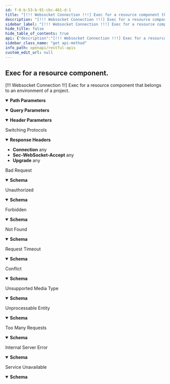 ```yaml
---
id: f-6-b-53-b-91-cbc-461-d-1
title: "[!!! Websocket Connection !!!] Exec for a resource component that belongs to an environment of a project."
description: "[!!! Websocket Connection !!!] Exec for a resource component that belongs to an environment of a project."
sidebar_label: "[!!! Websocket Connection !!!] Exec for a resource component that belongs to an environment of a project."
hide_title: false
hide_table_of_contents: true
api: {"description":"[!!! Websocket Connection !!!] Exec for a resource component that belongs to an environment of a project.","operationId":"f6b53b91cbc461d1","parameters":[{"in":"path","name":"project","required":true,"schema":{"type":"string"}},{"in":"path","name":"environment","required":true,"schema":{"type":"string"}},{"in":"path","name":"resource","required":true,"schema":{"type":"string"}},{"in":"path","name":"resourcecomponent","required":true,"schema":{"type":"string"}},{"in":"query","name":"key","required":true,"schema":{"type":"string"}},{"in":"query","name":"height","schema":{"format":"int32","type":"integer"}},{"in":"query","name":"width","schema":{"format":"int32","type":"integer"}},{"in":"query","name":"shell","schema":{"type":"string"}},{"in":"header","name":"Connection","required":true},{"in":"header","name":"Upgrade","required":true},{"in":"header","name":"Sec-WebSocket-Key","required":true},{"in":"header","name":"Sec-WebSocket-Version","required":true}],"responses":{"101":{"description":"Switching Protocols","headers":{"Connection":{"required":true},"Sec-WebSocket-Accept":{"required":true},"Upgrade":{"required":true}}},"400":{"content":{"application/json":{"schema":{"properties":{"message":{"type":"string"},"status":{"default":400,"type":"integer"},"statusText":{"default":"Bad Request","type":"string"}},"type":"object"}}},"description":"Bad Request"},"401":{"content":{"application/json":{"schema":{"properties":{"message":{"type":"string"},"status":{"default":401,"type":"integer"},"statusText":{"default":"Unauthorized","type":"string"}},"type":"object"}}},"description":"Unauthorized"},"403":{"content":{"application/json":{"schema":{"properties":{"message":{"type":"string"},"status":{"default":403,"type":"integer"},"statusText":{"default":"Forbidden","type":"string"}},"type":"object"}}},"description":"Forbidden"},"404":{"content":{"application/json":{"schema":{"properties":{"message":{"type":"string"},"status":{"default":404,"type":"integer"},"statusText":{"default":"Not Found","type":"string"}},"type":"object"}}},"description":"Not Found"},"408":{"content":{"application/json":{"schema":{"properties":{"message":{"type":"string"},"status":{"default":408,"type":"integer"},"statusText":{"default":"Request Timeout","type":"string"}},"type":"object"}}},"description":"Request Timeout"},"409":{"content":{"application/json":{"schema":{"properties":{"message":{"type":"string"},"status":{"default":409,"type":"integer"},"statusText":{"default":"Conflict","type":"string"}},"type":"object"}}},"description":"Conflict"},"415":{"content":{"application/json":{"schema":{"properties":{"message":{"type":"string"},"status":{"default":415,"type":"integer"},"statusText":{"default":"Unsupported Media Type","type":"string"}},"type":"object"}}},"description":"Unsupported Media Type"},"422":{"content":{"application/json":{"schema":{"properties":{"message":{"type":"string"},"status":{"default":422,"type":"integer"},"statusText":{"default":"Unprocessable Entity","type":"string"}},"type":"object"}}},"description":"Unprocessable Entity"},"429":{"content":{"application/json":{"schema":{"properties":{"message":{"type":"string"},"status":{"default":429,"type":"integer"},"statusText":{"default":"Too Many Requests","type":"string"}},"type":"object"}}},"description":"Too Many Requests"},"500":{"content":{"application/json":{"schema":{"properties":{"message":{"type":"string"},"status":{"default":500,"type":"integer"},"statusText":{"default":"Internal Server Error","type":"string"}},"type":"object"}}},"description":"Internal Server Error"},"503":{"content":{"application/json":{"schema":{"properties":{"message":{"type":"string"},"status":{"default":503,"type":"integer"},"statusText":{"default":"Service Unavailable","type":"string"}},"type":"object"}}},"description":"Service Unavailable"},"default":{"description":""}},"security":[{"BasicAuth":[]},{"BearerAuth":[]}],"tags":["ResourceComponents"],"x-cli-ignore":true,"extensions":[{"key":"x-cli-ignore","value":true}],"method":"get","path":"/v1/projects/{project}/environments/{environment}/resources/{resource}/components/{resourcecomponent}/exec","securitySchemes":{"BasicAuth":{"description":"Basic Authentication, in form of base64(<username>:<password>), the password must be a valid Seal API token.","in":"header","scheme":"basic","type":"http"},"BearerAuth":{"description":"Bearer Authentication, the token must be a valid Seal API token.","in":"header","scheme":"bearer","type":"http"}},"info":{"description":"Restful APIs to access Walrus.","title":"Restful APIs","version":"dev","x-version-git-commit":"HEAD"},"postman":{"name":"Exec for a resource component.","description":{"content":"[!!! Websocket Connection !!!] Exec for a resource component that belongs to an environment of a project.","type":"text/plain"},"url":{"path":["v1","projects",":project","environments",":environment","resources",":resource","components",":resourcecomponent","exec"],"host":["{{baseUrl}}"],"query":[{"disabled":false,"description":{"content":"(Required) ","type":"text/plain"},"key":"key","value":""},{"disabled":false,"key":"height","value":""},{"disabled":false,"key":"width","value":""},{"disabled":false,"key":"shell","value":""}],"variable":[{"disabled":false,"description":{"content":"(Required) ","type":"text/plain"},"type":"any","value":"","key":"project"},{"disabled":false,"description":{"content":"(Required) ","type":"text/plain"},"type":"any","value":"","key":"environment"},{"disabled":false,"description":{"content":"(Required) ","type":"text/plain"},"type":"any","value":"","key":"resource"},{"disabled":false,"description":{"content":"(Required) ","type":"text/plain"},"type":"any","value":"","key":"resourcecomponent"}]},"header":[{"disabled":false,"description":{"content":"(Required) ","type":"text/plain"},"key":"Connection","value":""},{"disabled":false,"description":{"content":"(Required) ","type":"text/plain"},"key":"Upgrade","value":""},{"disabled":false,"description":{"content":"(Required) ","type":"text/plain"},"key":"Sec-WebSocket-Key","value":""},{"disabled":false,"description":{"content":"(Required) ","type":"text/plain"},"key":"Sec-WebSocket-Version","value":""},{"key":"Accept","value":"application/json"}],"method":"GET","auth":{"type":"basic","basic":[{"type":"any","value":"<Basic Auth Username>","key":"username"},{"type":"any","value":"<Basic Auth Password>","key":"password"}]}}}
sidebar_class_name: "get api-method"
info_path: openapi/restful-apis
custom_edit_url: null
---
```



## Exec for a resource component.



[!!! Websocket Connection !!!] Exec for a resource component that belongs to an environment of a project.

<details style={{"marginBottom":"1rem"}} data-collapsed={false} open={true}><summary style={{}}><strong>Path Parameters</strong></summary><div><ul><ParamsItem className={"paramsItem"} param={{"in":"path","name":"project","required":true,"schema":{"type":"string"}}}></ParamsItem><ParamsItem className={"paramsItem"} param={{"in":"path","name":"environment","required":true,"schema":{"type":"string"}}}></ParamsItem><ParamsItem className={"paramsItem"} param={{"in":"path","name":"resource","required":true,"schema":{"type":"string"}}}></ParamsItem><ParamsItem className={"paramsItem"} param={{"in":"path","name":"resourcecomponent","required":true,"schema":{"type":"string"}}}></ParamsItem></ul></div></details><details style={{"marginBottom":"1rem"}} data-collapsed={false} open={true}><summary style={{}}><strong>Query Parameters</strong></summary><div><ul><ParamsItem className={"paramsItem"} param={{"in":"query","name":"key","required":true,"schema":{"type":"string"}}}></ParamsItem><ParamsItem className={"paramsItem"} param={{"in":"query","name":"height","schema":{"format":"int32","type":"integer"}}}></ParamsItem><ParamsItem className={"paramsItem"} param={{"in":"query","name":"width","schema":{"format":"int32","type":"integer"}}}></ParamsItem><ParamsItem className={"paramsItem"} param={{"in":"query","name":"shell","schema":{"type":"string"}}}></ParamsItem></ul></div></details><details style={{"marginBottom":"1rem"}} data-collapsed={false} open={true}><summary style={{}}><strong>Header Parameters</strong></summary><div><ul><ParamsItem className={"paramsItem"} param={{"in":"header","name":"Connection","required":true}}></ParamsItem><ParamsItem className={"paramsItem"} param={{"in":"header","name":"Upgrade","required":true}}></ParamsItem><ParamsItem className={"paramsItem"} param={{"in":"header","name":"Sec-WebSocket-Key","required":true}}></ParamsItem><ParamsItem className={"paramsItem"} param={{"in":"header","name":"Sec-WebSocket-Version","required":true}}></ParamsItem></ul></div></details><div><ApiTabs><TabItem label={"101"} value={"101"}><div>

Switching Protocols

</div><details style={{"textAlign":"left","marginBottom":"1rem"}} data-collaposed={true} open={false}><summary style={{}}><strong>Response Headers</strong></summary><ul style={{"marginLeft":"1rem"}}><li className={"schemaItem"}><summary style={{}}><strong>Connection</strong><span style={{"opacity":"0.6"}}> any</span></summary><div></div></li><li className={"schemaItem"}><summary style={{}}><strong>Sec-WebSocket-Accept</strong><span style={{"opacity":"0.6"}}> any</span></summary><div></div></li><li className={"schemaItem"}><summary style={{}}><strong>Upgrade</strong><span style={{"opacity":"0.6"}}> any</span></summary><div></div></li></ul></details><div></div></TabItem><TabItem label={"400"} value={"400"}><div>

Bad Request

</div><div><MimeTabs schemaType={"response"}><TabItem label={"application/json"} value={"application/json"}><SchemaTabs><TabItem label={"Schema"} value={"Schema"}><details style={{}} data-collapsed={false} open={true}><summary style={{"textAlign":"left"}}><strong>Schema</strong></summary><div style={{"textAlign":"left","marginLeft":"1rem"}}></div><ul style={{"marginLeft":"1rem"}}><SchemaItem collapsible={false} name={"message"} required={false} schemaName={"string"} qualifierMessage={undefined} schema={{"type":"string"}}></SchemaItem><SchemaItem collapsible={false} name={"status"} required={false} schemaName={"integer"} qualifierMessage={undefined} schema={{"default":400,"type":"integer"}}></SchemaItem><SchemaItem collapsible={false} name={"statusText"} required={false} schemaName={"string"} qualifierMessage={undefined} schema={{"default":"Bad Request","type":"string"}}></SchemaItem></ul></details></TabItem><TabItem label={"Example (from schema)"} value={"Example (from schema)"}><ResponseSamples responseExample={"{\n  \"message\": \"string\",\n  \"status\": 400,\n  \"statusText\": \"Bad Request\"\n}"} language={"json"}></ResponseSamples></TabItem></SchemaTabs></TabItem></MimeTabs></div></TabItem><TabItem label={"401"} value={"401"}><div>

Unauthorized

</div><div><MimeTabs schemaType={"response"}><TabItem label={"application/json"} value={"application/json"}><SchemaTabs><TabItem label={"Schema"} value={"Schema"}><details style={{}} data-collapsed={false} open={true}><summary style={{"textAlign":"left"}}><strong>Schema</strong></summary><div style={{"textAlign":"left","marginLeft":"1rem"}}></div><ul style={{"marginLeft":"1rem"}}><SchemaItem collapsible={false} name={"message"} required={false} schemaName={"string"} qualifierMessage={undefined} schema={{"type":"string"}}></SchemaItem><SchemaItem collapsible={false} name={"status"} required={false} schemaName={"integer"} qualifierMessage={undefined} schema={{"default":401,"type":"integer"}}></SchemaItem><SchemaItem collapsible={false} name={"statusText"} required={false} schemaName={"string"} qualifierMessage={undefined} schema={{"default":"Unauthorized","type":"string"}}></SchemaItem></ul></details></TabItem><TabItem label={"Example (from schema)"} value={"Example (from schema)"}><ResponseSamples responseExample={"{\n  \"message\": \"string\",\n  \"status\": 401,\n  \"statusText\": \"Unauthorized\"\n}"} language={"json"}></ResponseSamples></TabItem></SchemaTabs></TabItem></MimeTabs></div></TabItem><TabItem label={"403"} value={"403"}><div>

Forbidden

</div><div><MimeTabs schemaType={"response"}><TabItem label={"application/json"} value={"application/json"}><SchemaTabs><TabItem label={"Schema"} value={"Schema"}><details style={{}} data-collapsed={false} open={true}><summary style={{"textAlign":"left"}}><strong>Schema</strong></summary><div style={{"textAlign":"left","marginLeft":"1rem"}}></div><ul style={{"marginLeft":"1rem"}}><SchemaItem collapsible={false} name={"message"} required={false} schemaName={"string"} qualifierMessage={undefined} schema={{"type":"string"}}></SchemaItem><SchemaItem collapsible={false} name={"status"} required={false} schemaName={"integer"} qualifierMessage={undefined} schema={{"default":403,"type":"integer"}}></SchemaItem><SchemaItem collapsible={false} name={"statusText"} required={false} schemaName={"string"} qualifierMessage={undefined} schema={{"default":"Forbidden","type":"string"}}></SchemaItem></ul></details></TabItem><TabItem label={"Example (from schema)"} value={"Example (from schema)"}><ResponseSamples responseExample={"{\n  \"message\": \"string\",\n  \"status\": 403,\n  \"statusText\": \"Forbidden\"\n}"} language={"json"}></ResponseSamples></TabItem></SchemaTabs></TabItem></MimeTabs></div></TabItem><TabItem label={"404"} value={"404"}><div>

Not Found

</div><div><MimeTabs schemaType={"response"}><TabItem label={"application/json"} value={"application/json"}><SchemaTabs><TabItem label={"Schema"} value={"Schema"}><details style={{}} data-collapsed={false} open={true}><summary style={{"textAlign":"left"}}><strong>Schema</strong></summary><div style={{"textAlign":"left","marginLeft":"1rem"}}></div><ul style={{"marginLeft":"1rem"}}><SchemaItem collapsible={false} name={"message"} required={false} schemaName={"string"} qualifierMessage={undefined} schema={{"type":"string"}}></SchemaItem><SchemaItem collapsible={false} name={"status"} required={false} schemaName={"integer"} qualifierMessage={undefined} schema={{"default":404,"type":"integer"}}></SchemaItem><SchemaItem collapsible={false} name={"statusText"} required={false} schemaName={"string"} qualifierMessage={undefined} schema={{"default":"Not Found","type":"string"}}></SchemaItem></ul></details></TabItem><TabItem label={"Example (from schema)"} value={"Example (from schema)"}><ResponseSamples responseExample={"{\n  \"message\": \"string\",\n  \"status\": 404,\n  \"statusText\": \"Not Found\"\n}"} language={"json"}></ResponseSamples></TabItem></SchemaTabs></TabItem></MimeTabs></div></TabItem><TabItem label={"408"} value={"408"}><div>

Request Timeout

</div><div><MimeTabs schemaType={"response"}><TabItem label={"application/json"} value={"application/json"}><SchemaTabs><TabItem label={"Schema"} value={"Schema"}><details style={{}} data-collapsed={false} open={true}><summary style={{"textAlign":"left"}}><strong>Schema</strong></summary><div style={{"textAlign":"left","marginLeft":"1rem"}}></div><ul style={{"marginLeft":"1rem"}}><SchemaItem collapsible={false} name={"message"} required={false} schemaName={"string"} qualifierMessage={undefined} schema={{"type":"string"}}></SchemaItem><SchemaItem collapsible={false} name={"status"} required={false} schemaName={"integer"} qualifierMessage={undefined} schema={{"default":408,"type":"integer"}}></SchemaItem><SchemaItem collapsible={false} name={"statusText"} required={false} schemaName={"string"} qualifierMessage={undefined} schema={{"default":"Request Timeout","type":"string"}}></SchemaItem></ul></details></TabItem><TabItem label={"Example (from schema)"} value={"Example (from schema)"}><ResponseSamples responseExample={"{\n  \"message\": \"string\",\n  \"status\": 408,\n  \"statusText\": \"Request Timeout\"\n}"} language={"json"}></ResponseSamples></TabItem></SchemaTabs></TabItem></MimeTabs></div></TabItem><TabItem label={"409"} value={"409"}><div>

Conflict

</div><div><MimeTabs schemaType={"response"}><TabItem label={"application/json"} value={"application/json"}><SchemaTabs><TabItem label={"Schema"} value={"Schema"}><details style={{}} data-collapsed={false} open={true}><summary style={{"textAlign":"left"}}><strong>Schema</strong></summary><div style={{"textAlign":"left","marginLeft":"1rem"}}></div><ul style={{"marginLeft":"1rem"}}><SchemaItem collapsible={false} name={"message"} required={false} schemaName={"string"} qualifierMessage={undefined} schema={{"type":"string"}}></SchemaItem><SchemaItem collapsible={false} name={"status"} required={false} schemaName={"integer"} qualifierMessage={undefined} schema={{"default":409,"type":"integer"}}></SchemaItem><SchemaItem collapsible={false} name={"statusText"} required={false} schemaName={"string"} qualifierMessage={undefined} schema={{"default":"Conflict","type":"string"}}></SchemaItem></ul></details></TabItem><TabItem label={"Example (from schema)"} value={"Example (from schema)"}><ResponseSamples responseExample={"{\n  \"message\": \"string\",\n  \"status\": 409,\n  \"statusText\": \"Conflict\"\n}"} language={"json"}></ResponseSamples></TabItem></SchemaTabs></TabItem></MimeTabs></div></TabItem><TabItem label={"415"} value={"415"}><div>

Unsupported Media Type

</div><div><MimeTabs schemaType={"response"}><TabItem label={"application/json"} value={"application/json"}><SchemaTabs><TabItem label={"Schema"} value={"Schema"}><details style={{}} data-collapsed={false} open={true}><summary style={{"textAlign":"left"}}><strong>Schema</strong></summary><div style={{"textAlign":"left","marginLeft":"1rem"}}></div><ul style={{"marginLeft":"1rem"}}><SchemaItem collapsible={false} name={"message"} required={false} schemaName={"string"} qualifierMessage={undefined} schema={{"type":"string"}}></SchemaItem><SchemaItem collapsible={false} name={"status"} required={false} schemaName={"integer"} qualifierMessage={undefined} schema={{"default":415,"type":"integer"}}></SchemaItem><SchemaItem collapsible={false} name={"statusText"} required={false} schemaName={"string"} qualifierMessage={undefined} schema={{"default":"Unsupported Media Type","type":"string"}}></SchemaItem></ul></details></TabItem><TabItem label={"Example (from schema)"} value={"Example (from schema)"}><ResponseSamples responseExample={"{\n  \"message\": \"string\",\n  \"status\": 415,\n  \"statusText\": \"Unsupported Media Type\"\n}"} language={"json"}></ResponseSamples></TabItem></SchemaTabs></TabItem></MimeTabs></div></TabItem><TabItem label={"422"} value={"422"}><div>

Unprocessable Entity

</div><div><MimeTabs schemaType={"response"}><TabItem label={"application/json"} value={"application/json"}><SchemaTabs><TabItem label={"Schema"} value={"Schema"}><details style={{}} data-collapsed={false} open={true}><summary style={{"textAlign":"left"}}><strong>Schema</strong></summary><div style={{"textAlign":"left","marginLeft":"1rem"}}></div><ul style={{"marginLeft":"1rem"}}><SchemaItem collapsible={false} name={"message"} required={false} schemaName={"string"} qualifierMessage={undefined} schema={{"type":"string"}}></SchemaItem><SchemaItem collapsible={false} name={"status"} required={false} schemaName={"integer"} qualifierMessage={undefined} schema={{"default":422,"type":"integer"}}></SchemaItem><SchemaItem collapsible={false} name={"statusText"} required={false} schemaName={"string"} qualifierMessage={undefined} schema={{"default":"Unprocessable Entity","type":"string"}}></SchemaItem></ul></details></TabItem><TabItem label={"Example (from schema)"} value={"Example (from schema)"}><ResponseSamples responseExample={"{\n  \"message\": \"string\",\n  \"status\": 422,\n  \"statusText\": \"Unprocessable Entity\"\n}"} language={"json"}></ResponseSamples></TabItem></SchemaTabs></TabItem></MimeTabs></div></TabItem><TabItem label={"429"} value={"429"}><div>

Too Many Requests

</div><div><MimeTabs schemaType={"response"}><TabItem label={"application/json"} value={"application/json"}><SchemaTabs><TabItem label={"Schema"} value={"Schema"}><details style={{}} data-collapsed={false} open={true}><summary style={{"textAlign":"left"}}><strong>Schema</strong></summary><div style={{"textAlign":"left","marginLeft":"1rem"}}></div><ul style={{"marginLeft":"1rem"}}><SchemaItem collapsible={false} name={"message"} required={false} schemaName={"string"} qualifierMessage={undefined} schema={{"type":"string"}}></SchemaItem><SchemaItem collapsible={false} name={"status"} required={false} schemaName={"integer"} qualifierMessage={undefined} schema={{"default":429,"type":"integer"}}></SchemaItem><SchemaItem collapsible={false} name={"statusText"} required={false} schemaName={"string"} qualifierMessage={undefined} schema={{"default":"Too Many Requests","type":"string"}}></SchemaItem></ul></details></TabItem><TabItem label={"Example (from schema)"} value={"Example (from schema)"}><ResponseSamples responseExample={"{\n  \"message\": \"string\",\n  \"status\": 429,\n  \"statusText\": \"Too Many Requests\"\n}"} language={"json"}></ResponseSamples></TabItem></SchemaTabs></TabItem></MimeTabs></div></TabItem><TabItem label={"500"} value={"500"}><div>

Internal Server Error

</div><div><MimeTabs schemaType={"response"}><TabItem label={"application/json"} value={"application/json"}><SchemaTabs><TabItem label={"Schema"} value={"Schema"}><details style={{}} data-collapsed={false} open={true}><summary style={{"textAlign":"left"}}><strong>Schema</strong></summary><div style={{"textAlign":"left","marginLeft":"1rem"}}></div><ul style={{"marginLeft":"1rem"}}><SchemaItem collapsible={false} name={"message"} required={false} schemaName={"string"} qualifierMessage={undefined} schema={{"type":"string"}}></SchemaItem><SchemaItem collapsible={false} name={"status"} required={false} schemaName={"integer"} qualifierMessage={undefined} schema={{"default":500,"type":"integer"}}></SchemaItem><SchemaItem collapsible={false} name={"statusText"} required={false} schemaName={"string"} qualifierMessage={undefined} schema={{"default":"Internal Server Error","type":"string"}}></SchemaItem></ul></details></TabItem><TabItem label={"Example (from schema)"} value={"Example (from schema)"}><ResponseSamples responseExample={"{\n  \"message\": \"string\",\n  \"status\": 500,\n  \"statusText\": \"Internal Server Error\"\n}"} language={"json"}></ResponseSamples></TabItem></SchemaTabs></TabItem></MimeTabs></div></TabItem><TabItem label={"503"} value={"503"}><div>

Service Unavailable

</div><div><MimeTabs schemaType={"response"}><TabItem label={"application/json"} value={"application/json"}><SchemaTabs><TabItem label={"Schema"} value={"Schema"}><details style={{}} data-collapsed={false} open={true}><summary style={{"textAlign":"left"}}><strong>Schema</strong></summary><div style={{"textAlign":"left","marginLeft":"1rem"}}></div><ul style={{"marginLeft":"1rem"}}><SchemaItem collapsible={false} name={"message"} required={false} schemaName={"string"} qualifierMessage={undefined} schema={{"type":"string"}}></SchemaItem><SchemaItem collapsible={false} name={"status"} required={false} schemaName={"integer"} qualifierMessage={undefined} schema={{"default":503,"type":"integer"}}></SchemaItem><SchemaItem collapsible={false} name={"statusText"} required={false} schemaName={"string"} qualifierMessage={undefined} schema={{"default":"Service Unavailable","type":"string"}}></SchemaItem></ul></details></TabItem><TabItem label={"Example (from schema)"} value={"Example (from schema)"}><ResponseSamples responseExample={"{\n  \"message\": \"string\",\n  \"status\": 503,\n  \"statusText\": \"Service Unavailable\"\n}"} language={"json"}></ResponseSamples></TabItem></SchemaTabs></TabItem></MimeTabs></div></TabItem><TabItem label={"default"} value={"default"}><div></div><div></div></TabItem></ApiTabs></div>